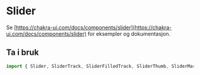 
<Meta title="Komponenter/Slider" />

# Slider

Se [https://chakra-ui.com/docs/components/slider](https://chakra-ui.com/docs/components/slider) for eksempler og dokumentasjon.

## Ta i bruk

```jsx
import { Slider, SliderTrack, SliderFilledTrack, SliderThumb, SliderMark } from "@kvib/react";
```
